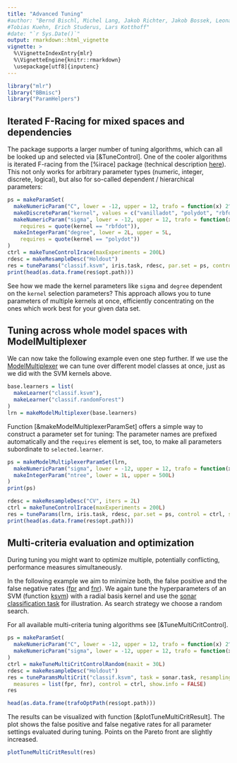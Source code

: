 ```yaml
---
title: "Advanced Tuning"
#author: "Bernd Bischl, Michel Lang, Jakob Richter, Jakob Bossek, Leonard Judt,
#Tobias Kuehn, Erich Studerus, Lars Kotthoff"
#date: "`r Sys.Date()`"
output: rmarkdown::html_vignette
vignette: >
  %\VignetteIndexEntry{mlr}
  %\VignetteEngine{knitr::rmarkdown}
  \usepackage[utf8]{inputenc}
---
```


```r
library("mlr")
library("BBmisc")
library("ParamHelpers")
```

## Iterated F-Racing for mixed spaces and dependencies

The package supports a larger number of tuning algorithms, which can all be looked up and
selected via [&TuneControl]. One of the cooler algorithms is iterated F-racing from the
[%irace] package (technical description [here](http://iridia.ulb.ac.be/IridiaTrSeries/link/IridiaTr2011-004.pdf)). This not only works for arbitrary parameter types (numeric, integer,
discrete, logical), but also for so-called dependent / hierarchical parameters:

```r
ps = makeParamSet(
  makeNumericParam("C", lower = -12, upper = 12, trafo = function(x) 2^x),
  makeDiscreteParam("kernel", values = c("vanilladot", "polydot", "rbfdot")),
  makeNumericParam("sigma", lower = -12, upper = 12, trafo = function(x) 2^x,
    requires = quote(kernel == "rbfdot")),
  makeIntegerParam("degree", lower = 2L, upper = 5L,
    requires = quote(kernel == "polydot"))
)
ctrl = makeTuneControlIrace(maxExperiments = 200L)
rdesc = makeResampleDesc("Holdout")
res = tuneParams("classif.ksvm", iris.task, rdesc, par.set = ps, control = ctrl, show.info = FALSE)
print(head(as.data.frame(res$opt.path)))
```

See how we made the kernel parameters like `sigma` and `degree` dependent on the `kernel`
selection parameters? This approach allows you to tune parameters of multiple kernels at once,
efficiently concentrating on the ones which work best for your given data set.


## Tuning across whole model spaces with ModelMultiplexer

We can now take the following example even one step further. If we use the
[ModelMultiplexer](&makeModelMultiplexer) we can tune over different model classes at once,
just as we did with the SVM kernels above.

```r
base.learners = list(
  makeLearner("classif.ksvm"),
  makeLearner("classif.randomForest")
)
lrn = makeModelMultiplexer(base.learners)
```

Function [&makeModelMultiplexerParamSet] offers a simple way to construct a parameter set for tuning:
The parameter names are prefixed automatically and the `requires` element is set, too,
to make all parameters subordinate to `selected.learner`.

```r
ps = makeModelMultiplexerParamSet(lrn,
  makeNumericParam("sigma", lower = -12, upper = 12, trafo = function(x) 2^x),
  makeIntegerParam("ntree", lower = 1L, upper = 500L)
)
print(ps)

rdesc = makeResampleDesc("CV", iters = 2L)
ctrl = makeTuneControlIrace(maxExperiments = 200L)
res = tuneParams(lrn, iris.task, rdesc, par.set = ps, control = ctrl, show.info = FALSE)
print(head(as.data.frame(res$opt.path)))
```


## Multi-criteria evaluation and optimization

During tuning you might want to optimize multiple, potentially conflicting, performance measures
simultaneously.

In the following example we aim to minimize both, the false positive and the false negative rates
([fpr](measures.md) and [fnr](measures.md)).
We again tune the hyperparameters of an SVM (function [ksvm](&kernlab::ksvm)) with a radial
basis kernel and use the [sonar classification task](&sonar.task) for illustration.
As search strategy we choose a random search.

For all available multi-criteria tuning algorithms see [&TuneMultiCritControl].

```r
ps = makeParamSet(
  makeNumericParam("C", lower = -12, upper = 12, trafo = function(x) 2^x),
  makeNumericParam("sigma", lower = -12, upper = 12, trafo = function(x) 2^x)
)
ctrl = makeTuneMultiCritControlRandom(maxit = 30L)
rdesc = makeResampleDesc("Holdout")
res = tuneParamsMultiCrit("classif.ksvm", task = sonar.task, resampling = rdesc, par.set = ps,
  measures = list(fpr, fnr), control = ctrl, show.info = FALSE)
res

head(as.data.frame(trafoOptPath(res$opt.path)))
```

The results can be visualized with function [&plotTuneMultiCritResult].
The plot shows the false positive and false negative rates for all parameter settings evaluated
during tuning. Points on the Pareto front are slightly increased.

```r
plotTuneMultiCritResult(res)
```
